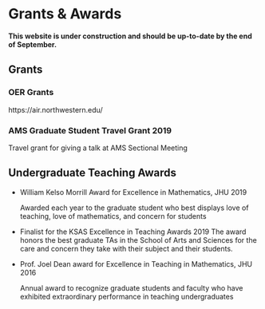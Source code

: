 # Grants \& Awards 

**This website is under construction and should be up-to-date by the end of September.**

## Grants

### OER Grants 
https://air.northwestern.edu/


### AMS Graduate Student Travel Grant 2019
  
  Travel grant for giving a talk at AMS Sectional Meeting

## Undergraduate Teaching Awards

- William Kelso Morrill Award for Excellence in Mathematics, JHU 2019
  
  Awarded each year to the graduate student who best displays love of teaching, love of mathematics, and concern for students
- Finalist for the KSAS Excellence in Teaching Awards 2019
  The award honors the best graduate TAs in the School of Arts and Sciences for the care and concern they take with their subject and their students.

- Prof. Joel Dean award for Excellence in Teaching in Mathematics, JHU 2016
  
  Annual award to recognize graduate students and faculty who have exhibited extraordinary performance in teaching undergraduates

